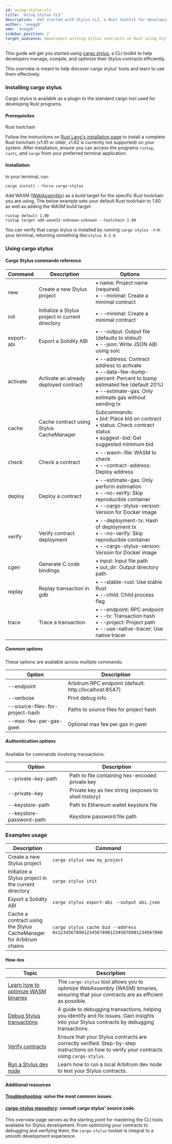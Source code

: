 ```yaml
---
id: using-stylus-cli
title: 'Using Stylus CLI'
description: 'Get started with Stylus CLI, a Rust toolkit for developing Stylus contracts'
author: 'anegg0'
sme: 'anegg0'
sidebar_position: 2
target_audience: Developers writing Stylus contracts in Rust using Stylus
---
```


This guide will get you started using [cargo stylus](https://github.com/OffchainLabs/cargo-stylus), a CLI toolkit to help developers manage, compile, and optimize their Stylus contracts efficiently.

This overview is meant to help discover cargo stylus' tools and learn to use them effectively.

### Installing cargo stylus

Cargo stylus is available as a plugin to the standard cargo tool used for developing Rust programs.

#### Prerequisites

Rust toolchain

Follow the instructions on [Rust Lang's installation page](https://www.rust-lang.org/tools/install) to install a complete Rust toolchain (v1.81 or older, v1.82 is currently not supported) on your system. After installation, ensure you can access the programs `rustup`, `rustc`, and `cargo` from your preferred terminal application.

#### Installation

In your terminal, run:

```shell
cargo install --force cargo-stylus
```

Add WASM ([WebAssembly](https://webassembly.org/)) as a build target for the specific Rust toolchain you are using. The below example sets your default Rust toolchain to 1.80 as well as adding the WASM build target:

```shell
rustup default 1.80
rustup target add wasm32-unknown-unknown --toolchain 1.80
```

You can verify that cargo stylus is installed by running `cargo stylus -V` in your terminal, returning something like:`stylus 0.5.6`

### Using cargo stylus

#### Cargo Stylus commands reference

| Command    | Description                                      | Options                                                                                                                                                                             |
| ---------- | ------------------------------------------------ | ----------------------------------------------------------------------------------------------------------------------------------------------------------------------------------- |
| new        | Create a new Stylus project                      | • name: Project name (required) <br />• --minimal: Create a minimal contract                                                                                                        |
| init       | Initialize a Stylus project in current directory | • --minimal: Create a minimal contract                                                                                                                                              |
| export-abi | Export a Solidity ABI                            | • --output: Output file (defaults to stdout) <br />• --json: Write JSON ABI using solc                                                                                              |
| activate   | Activate an already deployed contract            | • --address: Contract address to activate <br />• --data-fee-bump-percent: Percent to bump estimated fee (default 20%) <br />• --estimate-gas: Only estimate gas without sending tx |
| cache      | Cache contract using Stylus CacheManager         | Subcommands: <br />• bid: Place bid on contract <br />• status: Check contract status <br />• suggest-bid: Get suggested minimum bid                                                |
| check      | Check a contract                                 | • --wasm-file: WASM to check <br />• --contract-address: Deploy address                                                                                                             |
| deploy     | Deploy a contract                                | • --estimate-gas: Only perform estimation <br />• --no-verify: Skip reproducible container <br />• --cargo-stylus-version: Version for Docker image                                 |
| verify     | Verify contract deployment                       | • --deployment-tx: Hash of deployment tx <br />• --no-verify: Skip reproducible container <br />• --cargo-stylus-version: Version for Docker image                                  |
| cgen       | Generate C code bindings                         | • input: Input file path <br />• out_dir: Output directory path                                                                                                                     |
| replay     | Replay transaction in gdb                        | • --stable-rust: Use stable Rust <br />• --child: Child process flag                                                                                                                |
| trace      | Trace a transaction                              | • --endpoint: RPC endpoint <br />• --tx: Transaction hash <br />• --project: Project path <br />• --use-native-tracer: Use native tracer                                            |

##### Common options

These options are available across multiple commands:

| Option                          | Description                                            |
| ------------------------------- | ------------------------------------------------------ |
| --endpoint                      | Arbitrum RPC endpoint (default: http://localhost:8547) |
| --verbose                       | Print debug info                                       |
| --source-files-for-project-hash | Paths to source files for project hash                 |
| --max-fee-per-gas-gwei          | Optional max fee per gas in gwei                       |

##### Authentication options

Available for commands involving transactions:

| Option                   | Description                                          |
| ------------------------ | ---------------------------------------------------- |
| --private-key-path       | Path to file containing hex-encoded private key      |
| --private-key            | Private key as hex string (exposes to shell history) |
| --keystore-path          | Path to Ethereum wallet keystore file                |
| --keystore-password-path | Keystore password file path                          |

### Examples usage

| Description                                                        | Command                                                                       |
|--------------------------------------------------------------------|-------------------------------------------------------------------------------|
| Create a new Stylus project                                        | `cargo stylus new my_project`                                                 |
| Initialize a Stylus project in the current directory               | `cargo stylus init`                                                           |
| Export a Solidity ABI                                              | `cargo stylus export-abi --output abi.json`                                   |
| Cache a contract using the Stylus CacheManager for Arbitrum chains | `cargo stylus cache bid --address 0x1234567890123456789012345678901234567890` |

#### How-tos

| Topic                                                                                              | Description                                                                                                                                 |
|----------------------------------------------------------------------------------------------------|---------------------------------------------------------------------------------------------------------------------------------------------|
| [Learn how to optimize WASM binaries](https://docs.arbitrum.io/stylus/how-tos/optimizing-binaries) | The `cargo-stylus` tool allows you to optimize WebAssembly (WASM) binaries, ensuring that your contracts are as efficient as possible.      |
| [Debug Stylus transactions](https://docs.arbitrum.io/stylus/how-tos/debug-stylus-transactions)     | A guide to debugging transactions, helping you identify and fix issues. Gain insights into your Stylus contracts by debugging transactions. |
| [Verify contracts](https://docs.arbitrum.io/stylus/how-tos/verify-contracts)                       | Ensure that your Stylus contracts are correctly verified. Step-by-step instructions on how to verify your contracts using `cargo-stylus`.   |
|[Run a Stylus dev node](https://docs.arbitrum.io/run-arbitrum-node/run-local-dev-node)             | Learn how to run a local Arbitrum dev node to test your Stylus contracts.                                                                    |

#### Additional resources

#### [Troubleshooting](https://docs.arbitrum.io/stylus/troubleshooting-building-stylus): solve the most common issues.

#### [cargo-stylus repository](https://github.com/OffchainLabs/stylus): consult cargo stylus' source code. 

This overview page serves as the starting point for mastering the CLI tools available for Stylus development. From optimizing your contracts to debugging and verifying them, the `cargo-stylus` toolset is integral to a smooth development experience.
